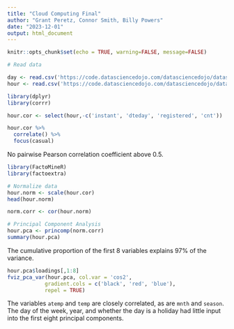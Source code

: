 ---
title: "Cloud Computing Final"
author: "Grant Peretz, Connor Smith, Billy Powers"
date: "2023-12-01"
output: html_document
---

```{r setup, include=FALSE}
knitr::opts_chunk$set(echo = TRUE, warning=FALSE, message=FALSE)
```

```{r}
# Read data

day <- read.csv('https://code.datasciencedojo.com/datasciencedojo/datasets/raw/master/Bike%20Sharing/day.csv')
hour <- read.csv('https://code.datasciencedojo.com/datasciencedojo/datasets/raw/master/Bike%20Sharing/hour.csv')
```

```{r}
library(dplyr)
library(corrr)

hour.cor <- select(hour,-c('instant', 'dteday', 'registered', 'cnt'))

hour.cor %>% 
  correlate() %>% 
  focus(casual)
```

No pairwise Pearson correlation coefficient above 0.5.

```{r}
library(FactoMineR)
library(factoextra)

# Normalize data
hour.norm <- scale(hour.cor)
head(hour.norm)

norm.corr <- cor(hour.norm)

# Principal Component Analysis
hour.pca <- princomp(norm.corr)
summary(hour.pca)
```
The cumulative proportion of the first 8 variables explains 97% of the variance.

```{r}
hour.pca$loadings[,1:8]
fviz_pca_var(hour.pca, col.var = 'cos2',
            gradient.cols = c('black', 'red', 'blue'),
            repel = TRUE)
```

The variables `atemp` and `temp` are closely correlated, as are `mnth` and `season`. The day of the week, year, and whether the day is a holiday had little input into the first eight principal components.